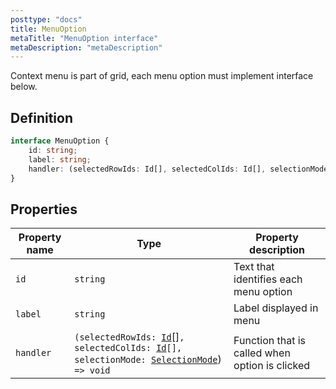 ```yaml
---
posttype: "docs"
title: MenuOption
metaTitle: "MenuOption interface"
metaDescription: "metaDescription"
--- 
```


Context menu is part of grid, each menu option must implement interface below. 

## Definition

```ts
interface MenuOption {
    id: string;
    label: string;
    handler: (selectedRowIds: Id[], selectedColIds: Id[], selectionMode: SelectionMode) => void;
}
```

## Properties

| Property name | Type                                                                                                                                                                                                              | Property description |
| -----------   | ------                                                                                                                                                                                                            | -------------------- |
| `id`          | `string`                                                                                                                                                                                                          | Text that identifies each menu option |
| `label`       | `string`                                                                                                                                                                                                          | Label displayed in menu |
| `handler`     | `(selectedRowIds: `[`Id`](/docs/3.0/7-api/1-types/4-id/)[]`, selectedColIds: `[`Id`](/docs/3.0/7-api/1-types/4-id/)`[], selectionMode: `[`SelectionMode`](/docs/3.0/7-api/1-types/7-selection-mode/))` => void`   | Function that is called when option is clicked |